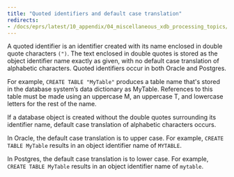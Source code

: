 ```yaml
---
title: "Quoted identifiers and default case translation"
redirects:
- /docs/eprs/latest/10_appendix/04_miscellaneous_xdb_processing_topics/05_quoted_identifiers
---
```


<div id="quoted_identifiers" class="registered_link"></div>

A quoted identifier is an identifier created with its name enclosed in double quote characters ``(")``. The text enclosed in double quotes is stored as the object identifier name exactly as given, with no default case translation of alphabetic characters. Quoted identifiers occur in both Oracle and Postgres.

For example, `CREATE TABLE "MyTable"` produces a table name that's stored in the database system’s data dictionary as MyTable. References to this table must be made using an uppercase M, an uppercase T, and lowercase letters for the rest of the name.

If a database object is created without the double quotes surrounding its identifier name, default case translation of alphabetic characters occurs.

In Oracle, the default case translation is to upper case. For example, `CREATE TABLE MyTable` results in an object identifier name of `MYTABLE`.

In Postgres, the default case translation is to lower case. For example, `CREATE TABLE MyTable` results in an object identifier name of `mytable`.
